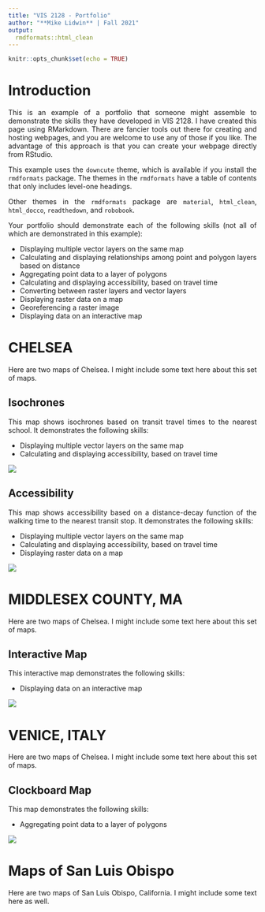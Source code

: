 ```yaml
---
title: "VIS 2128 - Portfolio"
author: "**Mike Lidwin** | Fall 2021"
output: 
  rmdformats::html_clean
---
```


```r
knitr::opts_chunk$set(echo = TRUE)
```

<style>
body {
text-align: justify}
</style>

# Introduction

This is an example of a portfolio that someone might assemble to demonstrate the skills they have developed in VIS 2128. I have created this page using RMarkdown. There are fancier tools out there for creating and hosting webpages, and you are welcome to use any of those if you like. The advantage of this approach is that you can create your webpage directly from RStudio.

This example uses the `downcute` theme, which is available if you install the `rmdformats` package. The themes in the `rmdformats` have a table of contents that only includes level-one headings.

Other themes in the `rmdformats` package are `material`, `html_clean`, `html_docco`, `readthedown`, and `robobook`.  

Your portfolio should demonstrate each of the following skills (not all of which are demonstrated in this example):

* Displaying multiple vector layers on the same map
* Calculating and displaying relationships among point and polygon layers based on distance
* Aggregating point data to a layer of polygons
* Calculating and displaying accessibility, based on travel time
* Converting between raster layers and vector layers
* Displaying raster data on a map
* Georeferencing a raster image
* Displaying data on an interactive map







# **CHELSEA**
Here are two maps of Chelsea. I might include some text here about this set of maps.

## **Isochrones**
This map shows isochrones based on transit travel times to the nearest school. It demonstrates the following skills:

* Displaying multiple vector layers on the same map
* Calculating and displaying accessibility, based on travel time

[![](thumbnails/SLO_isochrone.png)](https://mike-lid.github.io/folio/fullsize/SLO_schools.pdf){target="_blank"}

## **Accessibility**
This map shows accessibility based on a distance-decay function of the walking time to the nearest transit stop. It demonstrates the following skills:

* Displaying multiple vector layers on the same map
* Calculating and displaying accessibility, based on travel time
* Displaying raster data on a map

[![](thumbnails/SLO_raster.png)](https://mike-lid.github.io/folio/fullsize/SLO_transit.pdf){target="_blank"}








# **MIDDLESEX COUNTY, MA**
Here are two maps of Chelsea. I might include some text here about this set of maps.

## **Interactive Map**
This interactive map demonstrates the following skills: 

* Displaying data on an interactive map

[![](thumbnails/interactive_map.PNG)](https://mike-lid.github.io/folio/fullsize/LIDWIN_Week6_InteractiveMap.html){target="_blank"}








# **VENICE, ITALY**
Here are two maps of Chelsea. I might include some text here about this set of maps.

## **Clockboard Map**
This map demonstrates the following skills:

* Aggregating point data to a layer of polygons

[![](thumbnails/clockboard.jpg)](https://mike-lid.github.io/folio/fullsize/clockboard.pdf){target="_blank"}

# Maps of San Luis Obispo
Here are two maps of San Luis Obispo, California. I might include some text here as well.


